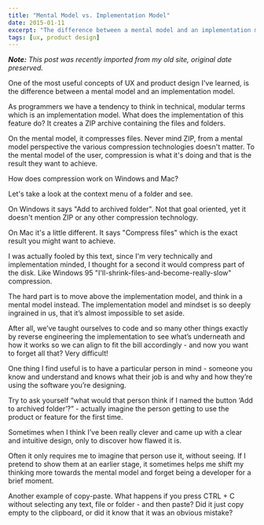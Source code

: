 ```yaml
---
title: "Mental Model vs. Implementation Model"
date: 2015-01-11
excerpt: "The difference between a mental model and an implementation model."
tags: [ux, product design]
---
```


***Note:** This post was recently imported from my old site, original date preserved.*

One of the most useful concepts of UX and product design I've learned, is the
difference between a mental model and an implementation model.

As programmers we have a tendency to think in technical, modular terms which is
an implementation model. What does the implementation of this feature do? It
creates a ZIP archive containing the files and folders.

On the mental model, it compresses files. Never mind ZIP, from a mental model
perspective the various compression technologies doesn't matter. To the mental
model of the user, compression is what it's doing and that is the result they
want to achieve.

How does compression work on Windows and Mac?

Let's take a look at the context menu of a folder and see.

On Windows it says "Add to archived folder". Not that goal oriented, yet it
doesn't mention ZIP or any other compression technology.

On Mac it's a little different. It says "Compress files" which is the exact
result you might want to achieve.

I was actually fooled by this text, since I'm very technically and
implementation minded, I thought for a second it would compress part of the
disk. Like Windows 95 "I'll-shrink-files-and-become-really-slow" compression.

The hard part is to move above the implementation model, and think in a mental
model instead. The implementation model and mindset is so deeply ingrained in
us, that it’s almost impossible to set aside.

After all, we’ve taught ourselves to code and so many other things exactly by
reverse engineering the implementation to see what’s underneath and how it works
so we can align to fit the bill accordingly - and now you want to forget all
that? Very difficult!

One thing I find useful is to have a particular person in mind - someone you
know and understand and knows what their job is and why and how they’re using
the software you’re designing.

Try to ask yourself “what would that person think if I named the button ‘Add to
archived folder’?” - actually imagine the person getting to use the product or
feature for the first time.

Sometimes when I think I’ve been really clever and came up with a clear and
intuitive design, only to discover how flawed it is.

Often it only requires me to imagine that person use it, without seeing. If I
pretend to show them at an earlier stage, it sometimes helps me shift my
thinking more towards the mental model and forget being a developer for a brief
moment.

Another example of copy-paste. What happens if you press CTRL + C without
selecting any text, file or folder - and then paste? Did it just copy empty to
the clipboard, or did it know that it was an obvious mistake?